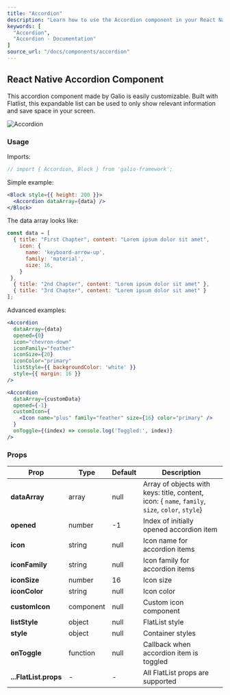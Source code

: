 ```yaml
---
title: "Accordion"
description: "Learn how to use the Accordion component in your React Native applications with Galio Framework."
keywords: [
  "Accordion",
  "Accordion - Documentation"
]
source_url: "/docs/components/accordion"
---
```



## React Native Accordion Component

This accordion component made by Galio is easily customizable. Built with Flatlist, this expandable list can be used to only show relevant information and save space in your screen.

<CarbonAds serve="CE7IPK3L" placement="galioio" />

![Accordion](/img/docs/accordion/accordion.gif)

### Usage

Imports:

```jsx
// import { Accordion, Block } from 'galio-framework';
```

Simple example:

```jsx
<Block style={{ height: 200 }}>
  <Accordion dataArray={data} />
</Block>
```

The data array looks like:

```jsx
const data = [
  { title: "First Chapter", content: "Lorem ipsum dolor sit amet", 
    icon: {
      name: 'keyboard-arrow-up',
      family: 'material',
      size: 16,
    } 
 },
  { title: "2nd Chapter", content: "Lorem ipsum dolor sit amet" },
  { title: "3rd Chapter", content: "Lorem ipsum dolor sit amet" }
];
```

Advanced examples:

```jsx
<Accordion
  dataArray={data}
  opened={0}
  icon="chevron-down"
  iconFamily="feather"
  iconSize={20}
  iconColor="primary"
  listStyle={{ backgroundColor: 'white' }}
  style={{ margin: 16 }}
/>

<Accordion
  dataArray={customData}
  opened={-1}
  customIcon={
    <Icon name="plus" family="feather" size={16} color="primary" />
  }
  onToggle={(index) => console.log('Toggled:', index)}
/>
```

### Props

| Prop            | Type     | Default | Description                                                                                                     |
|-----------------|----------|---------|-----------------------------------------------------------------------------------------------------------------|
| **dataArray**   | array    | null    | Array of objects with keys: title, content, icon: { `name`, `family`, `size`, `color`, `style`}                          |
| **opened**      | number   | -1      | Index of initially opened accordion item                                                                       |
| **icon**        | string   | null    | Icon name for accordion items                                                                                  |
| **iconFamily**  | string   | null    | Icon family for accordion items                                                                                |
| **iconSize**    | number   | 16      | Icon size                                                                                                       |
| **iconColor**   | string   | null    | Icon color                                                                                                      |
| **customIcon**  | component| null    | Custom icon component                                                                                           |
| **listStyle**   | object   | null    | FlatList style                                                                                                  |
| **style**       | object   | null    | Container styles                                                                                                |
| **onToggle**    | function | null    | Callback when accordion item is toggled                                                                        |
| **...FlatList.props** | - | - | All FlatList props are supported                                                                               |